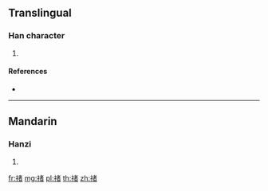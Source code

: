 {{character info/new}}
==Translingual==

===Han character===
{{Han char|rn=113|rad=示|as=09|sn=14|four=|canj=IFJKA}}

# {{defn|Han|sort=示09}}

====References====
* {{Han ref|kx=0844.180|dkj=24755|hdz=42403.030|uh=7987|ud=31111}}

----

==Mandarin==

===Hanzi===
{{cmn-hanzi|pin=[[zhě]] ([[zhe3]])|wg=che<sup>3</sup>}}

# {{defn|lang=cmn|sort=示09}}

[[fr:禇]]
[[mg:禇]]
[[pl:禇]]
[[th:禇]]
[[zh:禇]]